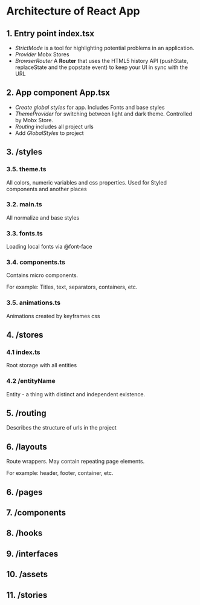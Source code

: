 
<Meta title="Guideline/Architecture" />


# Architecture of React App 

## 1. Entry point index.tsx
  * *StrictMode* is a tool for highlighting potential problems in an application.
  * *Provider* Mobx Stores
  * *BrowserRouter* A **Router** that uses the HTML5 history API (pushState, replaceState and the popstate event) to keep your UI in sync with the URL
## 2. App component App.tsx
  * *Create global styles* for app. Includes Fonts and base styles
  * *ThemeProvider* for switching between light and dark theme. Controlled by Mobx Store.
  * *Routing* includes all project urls
  * Add *GlobalStyles* to project
## 3. /styles
  ### 3.5. theme.ts
  All colors, numeric variables and css properties. Used for Styled components and another places
  ### 3.2. main.ts 
  All normalize and base styles
  ### 3.3. fonts.ts
  Loading local fonts via @font-face
  ### 3.4. components.ts 
  Contains micro components. 
  
  For example: Titles, text, separators, containers, etc.
  ### 3.5. animations.ts 
  Animations created by keyframes css
## 4. /stores
  ### 4.1 index.ts
  Root storage with all entities
  ### 4.2 /entityName
  Entity - a thing with distinct and independent existence.
## 5. /routing
  Describes the structure of urls in the project
## 6. /layouts
  Route wrappers. May contain repeating page elements. 

  For example: header, footer, container, etc.
## 6. /pages
## 7. /components
## 8. /hooks
## 9. /interfaces
## 10. /assets
## 11. /stories
